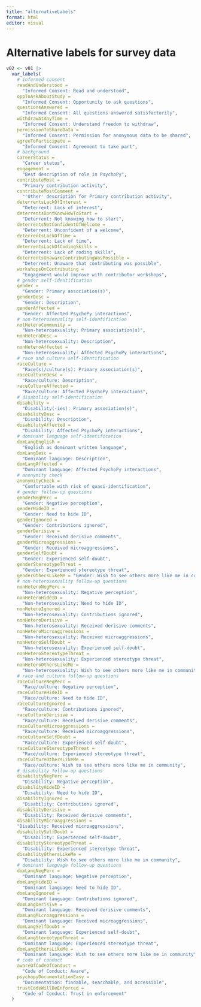 ```yaml
---
title: "alternativeLabels"
format: html
editor: visual
---
```


# Alternative labels for survey data

```r

v02 <- v01 |>
  var_labels(
    # informed consent
    readAndUnderstood = 
      "Informed Consent: Read and understood",
    oppToAskAboutStudy = 
      "Informed Consent: Opportunity to ask questions",
    questionsAnswered = 
      "Informed Consent: All questions answered satisfactorily",
    withdrawAtAnyTime = 
      "Informed Consent: Understand freedom to withdraw",
    permissionToShareData = 
      "Informed Consent: Permission for anonymous data to be shared",
    agreeToParticipate = 
      "Informed Consent: Agreement to take part",
    # background
    careerStatus = 
      "Career status",
    engagement = 
      "Best description of role in PsychoPy",
    contributeMost = 
      "Primary contribution activity",
    contributeMostComment = 
      "'Other' description for Primary contribution activity",
    deterrentsLackOfInterest = 
      "Deterrent: Lack of interest",
    deterrentsDontKnowHowToStart = 
      "Deterrent: Not knowing how to start",
    deterrentsNotConfidentOfWelcome = 
      "Deterrent: Unconfident of a welcome",
    deterrentsLackOfTime = 
      "Deterrent: Lack of time",
    deterrentsLackOfCodingSkills = 
      "Deterrent: Lack of coding skills",
    deterrentsUnawareContributingWasPossible = 
      "Deterrent: Unaware that contributing was possible",
    workshopsOnContributing = 
      "Engagement would improve with contributor workshops",
    # gender self-identification
    gender = 
      "Gender: Primary association(s)",
    genderDesc = 
      "Gender: Description",
    genderAffected = 
      "Gender: Affected PsychoPy interactions",
    # non-heterosexuality self-identification
    notHeteroCommunity = 
      "Non-heterosexuality: Primary association(s)",
    nonHeteroDesc = 
      "Non-heterosexuality: Description",
    nonHeteroAffected = 
      "Non-heterosexuality: Affected PsychoPy interactions",
    # race and culture self-identification
    raceCulture = 
      "Race(s)/culture(s): Primary association(s)",
    raceCultureDesc = 
      "Race/culture: Description",
    raceCultureAffected = 
      "Race/culture: Affected PsychoPy interactions",
    # disability self-identification
    disability = 
      "Disability(-ies): Primary association(s)",
    disabilityDesc = 
      "Disability: Description",
    disabilityAffected = 
      "Disability: Affected PsychoPy interactions",
    # dominant language self-identification
    domLangEnglish = 
      "English as dominant written language",
    domLangDesc = 
      "Dominant language: Description",
    domLangAffected = 
      "Dominant language: Affected PsychoPy interactions",
    # anonymity check
    anonymityCheck = 
      "Comfortable with risk of quasi-identification",
    # gender follow-up questions
    genderNegPerc = 
      "Gender: Negative perception",
    genderHideID = 
      "Gender: Need to hide ID",
    genderIgnored = 
      "Gender: Contributions ignored",
    genderDerisive = 
      "Gender: Received derisive comments",
    genderMicroaggressions = 
      "Gender: Received microaggressions",
    genderSelfDoubt = 
      "Gender: Experienced self-doubt",
    genderStereotypeThreat = 
      "Gender: Experienced stereotype threat",
    genderOthersLikeMe = "Gender: Wish to see others more like me in community",
    # non-heterosexuality follow-up questions
    nonHeteroNegPerc = 
      "Non-heterosexuality: Negative perception",
    nonHeteroHideID = 
      "Non-heterosexuality: Need to hide ID",
    nonHeteroIgnored = 
      "Non-heterosexuality: Contributions ignored",
    nonHeteroDerisive = 
      "Non-heterosexuality: Received derisive comments",
    nonHeteroMicroaggressions = 
      "Non-heterosexuality: Received microaggressions",
    nonHeteroSelfDoubt = 
      "Non-heterosexuality: Experienced self-doubt",
    nonHeteroStereotypeThreat = 
      "Non-heterosexuality: Experienced stereotype threat",
    nonHeteroOthersLikeMe = 
      "Non-heterosexuality: Wish to see others more like me in community",
    # race and culture follow-up questions
    raceCultureNegPerc = 
      "Race/culture: Negative perception",
    raceCultureHideID = 
      "Race/culture: Need to hide ID",
    raceCultureIgnored = 
      "Race/culture: Contributions ignored",
    raceCultureDerisive = 
      "Race/culture: Received derisive comments",
    raceCultureMicroaggressions = 
      "Race/culture: Received microaggressions",
    raceCultureSelfDoubt = 
      "Race/culture: Experienced self-doubt",
    raceCultureStereotypeThreat = 
      "Race/culture: Experienced stereotype threat",
    raceCultureOthersLikeMe = 
      "Race/culture: Wish to see others more like me in community",
    # disability follow-up questions
    disabilityNegPerc = 
      "Disability: Negative perception",
    disabilityHideID = 
      "Disability: Need to hide ID",
    disabilityIgnored = 
      "Disability: Contributions ignored",
    disabilityDerisive = 
      "Disability: Received derisive comments",
    disabilityMicroaggressions = 
    "Disability: Received microaggressions",
    disabilitySelfDoubt = 
      "Disability: Experienced self-doubt",
    disabilityStereotypeThreat = 
      "Disability: Experienced stereotype threat",
    disabilityOthersLikeMe = 
      "Disability: Wish to see others more like me in community",
    # dominant language follow-up questions
    domLangNegPerc = 
      "Dominant language: Negative perception",
    domLangHideID = 
      "Dominant language: Need to hide ID",
    domLangIgnored = 
      "Dominant language: Contributions ignored",
    domLangDerisive = 
      "Dominant language: Received derisive comments",
    domLangMicroaggressions = 
      "Dominant language: Received microaggressions",
    domLangSelfDoubt = 
      "Dominant language: Experienced self-doubt",
    domLangStereotypeThreat = 
      "Dominant language: Experienced stereotype threat",
    domLangOthersLikeMe = 
      "Dominant language: Wish to see others more like me in community",
    # code of conduct
    awareOfCodeOfConduct = 
      "Code of Conduct: Aware",
    psychopyDocumentationEasy = 
      "Documentation: findable, searchable, and accessible",
    trustCodeWillBeEnforced = 
      "Code of Conduct: Trust in enforcement"
  )



```
